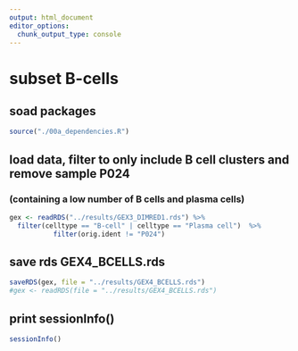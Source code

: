 ```yaml
---
output: html_document
editor_options: 
  chunk_output_type: console
---
```


# subset B-cells {#Subset_B-cells}
## soad packages

```r

source("./00a_dependencies.R")

```


## load data, filter to only include B cell clusters and remove sample P024 
### (containing a low number of B cells and plasma cells)

```r

gex <- readRDS("../results/GEX3_DIMRED1.rds") %>%
  filter(celltype == "B-cell" | celltype == "Plasma cell")  %>%
           filter(orig.ident != "P024")


```


## save rds GEX4_BCELLS.rds

```r

saveRDS(gex, file = "../results/GEX4_BCELLS.rds")
#gex <- readRDS(file = "../results/GEX4_BCELLS.rds") 


```


## print sessionInfo()

```r

sessionInfo()

```

